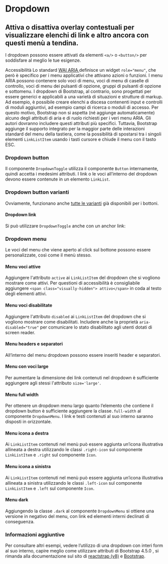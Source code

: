 
<Meta title="Documentazione/Componenti/Dropdown" of={Dropdown} />

# Dropdown

## Attiva o disattiva overlay contestuali per visualizzare elenchi di link e altro ancora con questi menù a tendina.

I dropdown possono essere attivati da elementi `<a/>` o `<button/>` per soddisfare al meglio le tue esigenze.

<div className="docs">
    <Callout color="success">
        <CalloutTitle>
            <span className="text">Accessibilità</span>
        </CalloutTitle>
        <CalloutText>
            Lo standard
            <a href="https://www.w3.org/TR/wai-aria/" target="_blank noreferrer">
                WAI ARIA
            </a>
            definisce un widget <Code>role="menu"</Code>, che però è specifico per i menu applicativi che attivano azioni o funzioni. I menu ARIA possono
            contenere solo voci di menu, voci di menu di caselle di controllo, voci di menu dei pulsanti di opzione, gruppi di pulsanti di opzione e sottomenu.
        </CalloutText>
        <CalloutText>
            I dropdown di Bootstrap, al contrario, sono progettati per essere generici e applicabili a una varietà di situazioni e strutture di markup. Ad
            esempio, è possibile creare elenchi a discesa contenenti input e controlli di moduli aggiuntivi, ad esempio campi di ricerca o moduli di accesso.
            Per questo motivo, Bootstrap non si aspetta (né aggiunge automaticamente) alcuno degli attributi di aria e di ruolo richiesti per i veri menu ARIA.
            Gli autori dovranno includere questi attributi più specifici.
        </CalloutText>
        <CalloutText>
            Tuttavia, Bootstrap aggiunge il supporto integrato per la maggior parte delle interazioni standard del menu della tastiera, come la possibilità di
            spostarsi tra i singoli elementi <Code>LinkListItem</Code> usando i tasti cursore e chiude il menu con il tasto ESC.
        </CalloutText>
    </Callout>
</div>

### Dropdown button

Il componente `DropdownToggle` utilizza il componente `Button` internamente, quindi accetta i medesimi attributi. I link o le voci all’interno del dropdown devono essere contenute in un elemento `LinkList`.

<Canvas>
    <Story id="componenti-dropdown--esempi" />
</Canvas>

### Dropdown button varianti

Ovviamente, funzionano anche [tutte le varianti](?path=/docs/documentazione-componenti-bottoni--page#varianti-di-colore) già disponibili per i bottoni.

<Canvas>
    <Story id="componenti-dropdown--variante-bottoni" />
</Canvas>

#### Dropdown link

Si può utilizzare `DropdownToggle` anche con un anchor link:

<Canvas>
    <Story id="componenti-dropdown--link" />
</Canvas>

### Dropdown menu

Le voci del menu che viene aperto al click sul bottone possono essere personalizzate, così come il menù stesso.

#### Menu voci attive

Aggiungere l'attributo `active` ai `LinkListItem` del dropdown che si vogliono mostrare come attivi. Per questioni di accessibilità è consigliabile aggiungere `<span class="visually-hidden"> attivo</span>` in coda al testo degli elementi attivi.

<Canvas>
    <Story id="componenti-dropdown-dropdown-menu--menu-voci-attive" />
</Canvas>

#### Menu voci disabilitate

Aggiungere l'attributo `disabled` ai `LinkListItem` del dropdown che si vogliono mostrare come disabilitati. Includere anche la proprietà `aria-disabled="true"` per comunicare lo stato disabilitato agli utenti dotati di screen reader.

<Canvas>
    <Story id="componenti-dropdown-dropdown-menu--menu-voci-disabilitate" />
</Canvas>

#### Menu headers e separatori

All’interno del menu dropdown possono essere inseriti header e separatori.

<Canvas>
    <Story id="componenti-dropdown-dropdown-menu--menu-headers-e-separatori" />
</Canvas>

#### Menu con voci large

Per aumentare la dimensione dei link contenuti nel dropdown è sufficiente aggiungere agli stessi l'attributo `size='large'`.

<Canvas>
    <Story id="componenti-dropdown-dropdown-menu--menu-con-voci-large" />
</Canvas>

#### Menu full width

Per ottenere un dropdown menu largo quanto l’elemento che contiene il dropdown button è sufficiente aggiungere la classe`.full-width` al componente `DropdownMenu`. I link e testi contenuti al suo interno saranno disposti in orizzontale.

<Canvas>
    <Story id="componenti-dropdown-dropdown-menu--menu-full-width" />
</Canvas>

#### Menu icona a destra

Ai `LinkListItem` contenuti nel menù può essere aggiunta un’icona illustrativa allineata a destra utilizzando le classi `.right-icon` sul componente `LinkListItem` e `.right` sul componente `Icon`.

<Canvas>
    <Story id="componenti-dropdown-dropdown-menu--menu-icona-a-destra" />
</Canvas>

#### Menu icona a sinistra

Ai `LinkListItem` contenuti nel menù può essere aggiunta un’icona illustrativa allineata a sinistra utilizzando le classi `.left-icon` sul componente `LinkListItem` e `.left` sul componente `Icon`.

<Canvas>
    <Story id="componenti-dropdown-dropdown-menu--menu-icona-a-sinistra" />
</Canvas>

#### Menu dark

Aggiungendo la classe `.dark` al componente `DropdownMenu` si ottiene una versione in negativo del menu, con link ed elementi interni declinati di conseguenza.

<Canvas>
    <Story id="componenti-dropdown-dropdown-menu--menu-dark" />
</Canvas>

### Informazioni aggiuntive

Per consultare altri esempi, vedere l’utilizzo di una dropdown con interi form al suo interno, capire meglio come utilizzare attributi di Bootstrap 4.5.0 , si rimanda alla documentazione sul sito di [reactstrap (v8)](https://deploy-preview-2356--reactstrap.netlify.app/components/dropdowns/) e [Bootstrap](https://getbootstrap.com/docs/4.5/components/dropdowns/).
